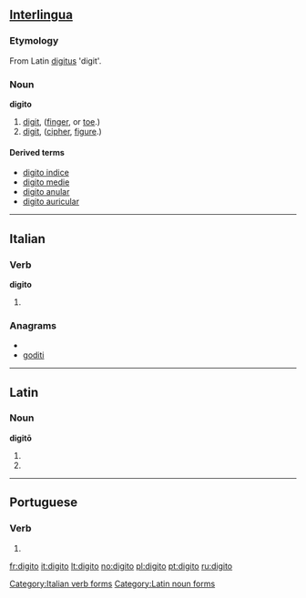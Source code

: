 {{also|digitò}}
==[[Interlingua]]==

===Etymology===
From Latin [[digitus]] 'digit'.

===Noun===
'''digito'''

# [[digit]], ([[finger]], or [[toe]].)
# [[digit]], ([[cipher]], [[figure]].)

====Derived terms====
* [[digito indice]]
* [[digito medie]]
* [[digito anular]]
* [[digito auricular]]

----

==Italian==

===Verb===
'''digito'''

# {{form of|[[first-person|First-person]] [[singular]] [[present tense]]|digitare|lang=it}}

===Anagrams===
* {{alphagram|dgiiot}}
* [[goditi#Italian|goditi]]

[[Category:Italian verb forms]]

----

==Latin==

===Noun===
'''digitō''' {{m}}

# {{inflection of|digitus||dat|s|lang=la}}
# {{inflection of|digitus||abl|s|lang=la}}

[[Category:Latin noun forms]]

----

==Portuguese==

===Verb===
{{pt-verb form}}

# {{pt-verb form of|[[digitar]]|ar|indicative|present|singular|first}}

[[fr:digito]]
[[it:digito]]
[[lt:digito]]
[[no:digito]]
[[pl:digito]]
[[pt:digito]]
[[ru:digito]]